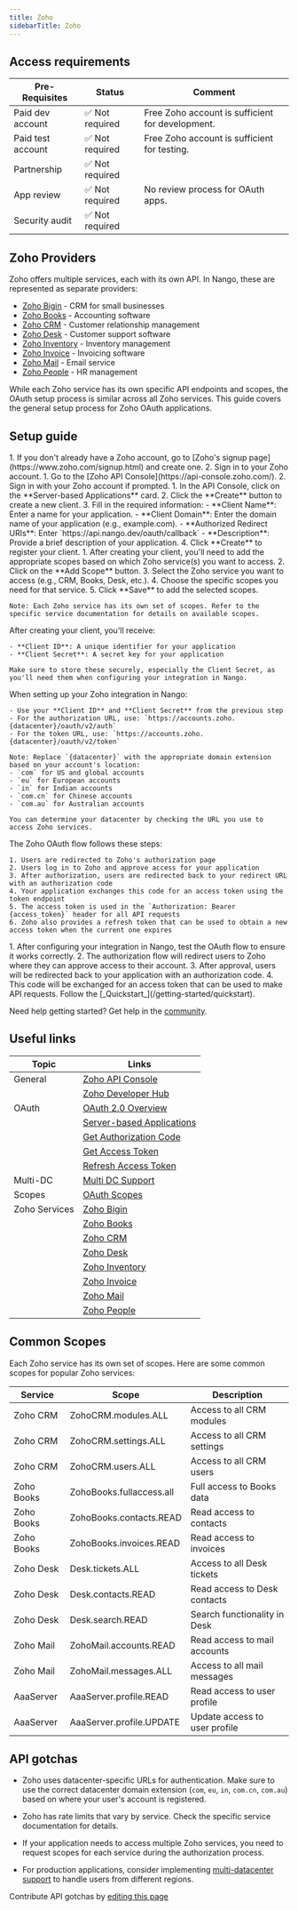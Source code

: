 ```yaml
---
title: Zoho
sidebarTitle: Zoho
---
```



<Overview />
<PreBuiltTooling />
<PreBuiltUseCases />

## Access requirements
| Pre-Requisites | Status | Comment|
| - | - | - |
| Paid dev account | ✅ Not required | Free Zoho account is sufficient for development. |
| Paid test account | ✅ Not required | Free Zoho account is sufficient for testing. |
| Partnership | ✅ Not required | |
| App review | ✅ Not required | No review process for OAuth apps. |
| Security audit | ✅ Not required | |

## Zoho Providers

Zoho offers multiple services, each with its own API. In Nango, these are represented as separate providers:

- [Zoho Bigin](./zoho-bigin.mdx) - CRM for small businesses
- [Zoho Books](./zoho-books.mdx) - Accounting software
- [Zoho CRM](./zoho-crm.mdx) - Customer relationship management
- [Zoho Desk](./zoho-desk.mdx) - Customer support software
- [Zoho Inventory](./zoho-inventory.mdx) - Inventory management
- [Zoho Invoice](./zoho-invoice.mdx) - Invoicing software
- [Zoho Mail](./zoho-mail.mdx) - Email service
- [Zoho People](./zoho-people.mdx) - HR management

While each Zoho service has its own specific API endpoints and scopes, the OAuth setup process is similar across all Zoho services. This guide covers the general setup process for Zoho OAuth applications.

## Setup guide

<Steps>
  <Step title="Create a Zoho account">
    1. If you don't already have a Zoho account, go to [Zoho's signup page](https://www.zoho.com/signup.html) and create one.
    2. Sign in to your Zoho account.
  </Step>
  
  <Step title="Access the Zoho API Console">
    1. Go to the [Zoho API Console](https://api-console.zoho.com/).
    2. Sign in with your Zoho account if prompted.
  </Step>
  
  <Step title="Create a new client">
    1. In the API Console, click on the **Server-based Applications** card.
    2. Click the **Create** button to create a new client.
    3. Fill in the required information:
       - **Client Name**: Enter a name for your application.
       - **Client Domain**: Enter the domain name of your application (e.g., example.com).
       - **Authorized Redirect URIs**: Enter `https://api.nango.dev/oauth/callback`
       - **Description**: Provide a brief description of your application.
    4. Click **Create** to register your client.
  </Step>
  
  <Step title="Select the appropriate scopes">
    1. After creating your client, you'll need to add the appropriate scopes based on which Zoho service(s) you want to access.
    2. Click on the **Add Scope** button.
    3. Select the Zoho service you want to access (e.g., CRM, Books, Desk, etc.).
    4. Choose the specific scopes you need for that service.
    5. Click **Save** to add the selected scopes.
    
    Note: Each Zoho service has its own set of scopes. Refer to the specific service documentation for details on available scopes.
  </Step>
  
  <Step title="Obtain your OAuth credentials">
    After creating your client, you'll receive:
    
    - **Client ID**: A unique identifier for your application
    - **Client Secret**: A secret key for your application
    
    Make sure to store these securely, especially the Client Secret, as you'll need them when configuring your integration in Nango.
  </Step>
  
  <Step title="Configure your integration in Nango">
    When setting up your Zoho integration in Nango:
    
    - Use your **Client ID** and **Client Secret** from the previous step
    - For the authorization URL, use: `https://accounts.zoho.{datacenter}/oauth/v2/auth`
    - For the token URL, use: `https://accounts.zoho.{datacenter}/oauth/v2/token`
    
    Note: Replace `{datacenter}` with the appropriate domain extension based on your account's location:
    - `com` for US and global accounts
    - `eu` for European accounts
    - `in` for Indian accounts
    - `com.cn` for Chinese accounts
    - `com.au` for Australian accounts
    
    You can determine your datacenter by checking the URL you use to access Zoho services.
  </Step>
  
  <Step title="Understand the OAuth flow">
    The Zoho OAuth flow follows these steps:
    
    1. Users are redirected to Zoho's authorization page
    2. Users log in to Zoho and approve access for your application
    3. After authorization, users are redirected back to your redirect URL with an authorization code
    4. Your application exchanges this code for an access token using the token endpoint
    5. The access token is used in the `Authorization: Bearer {access_token}` header for all API requests
    6. Zoho also provides a refresh token that can be used to obtain a new access token when the current one expires
  </Step>
  
  <Step title="Test the OAuth flow">
    1. After configuring your integration in Nango, test the OAuth flow to ensure it works correctly.
    2. The authorization flow will redirect users to Zoho where they can approve access to their account.
    3. After approval, users will be redirected back to your application with an authorization code.
    4. This code will be exchanged for an access token that can be used to make API requests.
  </Step>
  
  <Step title="Next">
    Follow the [_Quickstart_](/getting-started/quickstart).
  </Step>
</Steps>

<Tip>Need help getting started? Get help in the [community](https://nango.dev/slack).</Tip>


## Useful links

| Topic | Links | 
| - | - | 
| General | [Zoho API Console](https://api-console.zoho.com/) |
| | [Zoho Developer Hub](https://www.zoho.com/developer/hub/) |
| OAuth | [OAuth 2.0 Overview](https://www.zoho.com/accounts/protocol/oauth.html) |
| | [Server-based Applications](https://www.zoho.com/accounts/protocol/oauth/web-server-applications.html) |
| | [Get Authorization Code](https://www.zoho.com/accounts/protocol/oauth/web-apps/authorization.html) |
| | [Get Access Token](https://www.zoho.com/accounts/protocol/oauth/web-apps/access-token.html) |
| | [Refresh Access Token](https://www.zoho.com/accounts/protocol/oauth/web-apps/access-token-refresh.html) |
| Multi-DC | [Multi DC Support](https://www.zoho.com/accounts/protocol/oauth/multi-dc.html) |
| Scopes | [OAuth Scopes](https://www.zoho.com/accounts/protocol/oauth/scope.html) |
| Zoho Services | [Zoho Bigin](./zoho-bigin.mdx) |
| | [Zoho Books](./zoho-books.mdx) |
| | [Zoho CRM](./zoho-crm.mdx) |
| | [Zoho Desk](./zoho-desk.mdx) |
| | [Zoho Inventory](./zoho-inventory.mdx) |
| | [Zoho Invoice](./zoho-invoice.mdx) |
| | [Zoho Mail](./zoho-mail.mdx) |
| | [Zoho People](./zoho-people.mdx) |

## Common Scopes

Each Zoho service has its own set of scopes. Here are some common scopes for popular Zoho services:

| Service | Scope | Description |
| ------- | ----- | ----------- |
| Zoho CRM | ZohoCRM.modules.ALL | Access to all CRM modules |
| Zoho CRM | ZohoCRM.settings.ALL | Access to all CRM settings |
| Zoho CRM | ZohoCRM.users.ALL | Access to all CRM users |
| Zoho Books | ZohoBooks.fullaccess.all | Full access to Books data |
| Zoho Books | ZohoBooks.contacts.READ | Read access to contacts |
| Zoho Books | ZohoBooks.invoices.READ | Read access to invoices |
| Zoho Desk | Desk.tickets.ALL | Access to all Desk tickets |
| Zoho Desk | Desk.contacts.READ | Read access to Desk contacts |
| Zoho Desk | Desk.search.READ | Search functionality in Desk |
| Zoho Mail | ZohoMail.accounts.READ | Read access to mail accounts |
| Zoho Mail | ZohoMail.messages.ALL | Access to all mail messages |
| AaaServer | AaaServer.profile.READ | Read access to user profile |
| AaaServer | AaaServer.profile.UPDATE | Update access to user profile |

## API gotchas

- Zoho uses datacenter-specific URLs for authentication. Make sure to use the correct datacenter domain extension (`com`, `eu`, `in`, `com.cn`, `com.au`) based on where your user's account is registered.

- Zoho has rate limits that vary by service. Check the specific service documentation for details.

- If your application needs to access multiple Zoho services, you need to request scopes for each service during the authorization process.

- For production applications, consider implementing [multi-datacenter support](https://www.zoho.com/accounts/protocol/oauth/multi-dc.html) to handle users from different regions.

<Note>Contribute API gotchas by [editing this page](https://github.com/nangohq/nango/tree/master/docs-v2/integrations/all/zoho.mdx)</Note>
